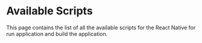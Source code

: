 # Available Scripts


This page contains the list of all the available scripts for the React Native for run application and build the application.

<Tabs groupId="type" queryString>
  <TabItem value="android" label="Android">
    <Android />
  </TabItem>
  <TabItem value="ios" label="iOS">
    <IOS />
  </TabItem>
  <TabItem value="web" label="Web">
    <Animation animation={"coming-soon"} />
  </TabItem>
  <TabItem value="desktop" label="Desktop">
    <Animation animation={"coming-soon"} />
  </TabItem>
</Tabs>

<Common />
